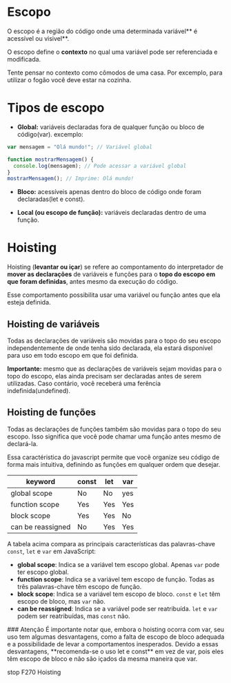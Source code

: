 
# Escopo

O escopo é a região do código onde uma determinada variável** é acessível ou visivel**.

O escopo define o **contexto** no qual uma variável pode ser referenciada e modificada.

Tente pensar no contexto como cômodos de uma casa. Por excemplo, para utilizar o fogão você deve estar na cozinha.

# Tipos de escopo

- **Global:** variáveis declaradas fora de qualquer função ou bloco de código(var).
  excemplo:

```javascript
var mensagem = "Olá mundo!"; // Variável global

function mostrarMensagem() {
  console.log(mensagem); // Pode acessar a variável global
}
mostrarMensagem(); // Imprime: Olá mundo!
```

- **Bloco:** acessíveis apenas dentro do bloco de código onde foram declaradas(let e const).

- **Local (ou escopo de função):** variáveis declaradas dentro de uma função.

# Hoisting

Hoisting (**levantar ou içar**) se refere ao compontamento do interpretador de **mover as declarações** de variáveis e funções para o **topo do escopo em que foram definidas**, antes mesmo da execução do código.

Esse comportamento possibilita usar uma variável ou função antes que ela esteja definida.

## Hoisting de variáveis

Todas as declarações de variáveis são movidas para o topo do seu escopo independentemente de onde tenha sido declarada, ela estará disponível para uso em todo escopo em que foi definida.

**Importante:** mesmo que as declarações de variáveis sejam movidas para o topo do escopo, elas ainda precisam ser declaradas antes de serem utilizadas. Caso contário, você receberá uma ferência indefinida(undefined).

## Hoisting de funções

Todas as declarações de funções também são movidas para o topo do seu escopo. Isso significa que você pode chamar uma função antes mesmo de declará-la.

Essa caractéristica do javascript permite que você organize seu código de forma mais intuitiva, definindo as funções em qualquer ordem que desejar.

| keyword           | const | let | var |
| ----------------- | ----- | --- | --- |
| global scope      | No    | No  | yes |
| function scope    | Yes   | Yes | Yes |
| block scope       | Yes   | Yes | No  |
| can be reassigned | No    | Yes | Yes |

A tabela acima compara as principais características das palavras-chave `const`, `let` e `var` em JavaScript:

- **global scope**: Indica se a variável tem escopo global. Apenas `var` pode ter escopo global.
- **function scope**: Indica se a variável tem escopo de função. Todas as três palavras-chave têm escopo de função.
- **block scope**: Indica se a variável tem escopo de bloco. `const` e `let` têm escopo de bloco, mas `var` não.
- **can be reassigned**: Indica se a variável pode ser reatribuída. `let` e `var` podem ser reatribuídas, mas `const` não.

<Callout type="warning">
  ### Atenção
  É importante notar que, embora o hoisting ocorra com var, seu uso
  tem algumas desvantagens, como a falta de escopo de bloco adequada e a
  possibilidade de levar a comportamentos inesperados.
</Callout>
Devido a essas desvantagens, **recomenda-se o uso let e const** em vez de var, pois eles têm escopo de bloco e não são içados da mesma maneira que var.


stop F270 Hoisting
